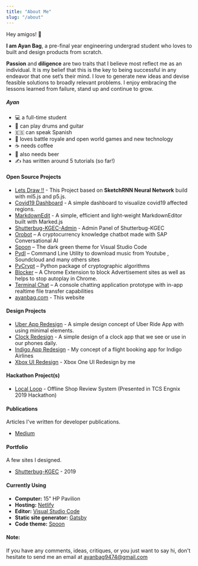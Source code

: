```yaml
---
title: "About Me"
slug: "/about"
---
```


Hey amigos! 👋

**I am Ayan Bag**, a pre-final year engineering undergrad student who loves to built and design products from scratch.

**Passion** and **diligence** are two traits that I believe most reflect me as an individual. It is my belief that this is the key to being successful in any endeavor that one set’s their mind. I love to generate new ideas and devise feasible solutions to broadly relevant problems. I enjoy embracing the lessons learned from failure, stand up and continue to grow.


##### Ayan
- 💻 a full-time student
- 🎹 can play drums and guitar
- 🇪🇸 can speak Spanish
- 👾 loves battle royale and open world games and new technology
- ☕ needs coffee
- 🍺 also needs beer
- ✍️ has written around 5 tutorials (so far!)



#### Open Source Projects

- [Lets Draw !!](https://letsdrawsktrnn.web.app/) - This Project based on **SketchRNN Neural Network** build with ml5.js and p5.js.
- [Covid19 Dashboard](https://covid19v.netlify.app/) -  A simple dashboard to visualize covid19 affected regions.
- [MarkdownEdit](https://markdownedit-ef833.web.app/) -  A simple, efficient and light-weight MarkdownEditor built with Marked.js
- [Shutterbug-KGEC-Admin](https://github.com/shutterbugkgec/Shutterbug-admin) - Admin Panel of Shutterbug-KGEC
- [Orobot](https://ayanbag.github.io/orobot/) – A cryptocurrency knowledge chatbot made with SAP Conversational AI
- [Spoon](https://spoontheme.netlify.app/) – The dark green theme for Visual Studio Code
- [Pydl](https://github.com/ayanbag/pydl) – Command Line Utility to download music from Youtube , Soundcloud and many others sites
- [PyCrypt](https://github.com/ayanbag/pycrypt) – Python package of cryptographic algorithms
- [Blocker](https://github.com/ayanbag/Blocker) – A Chrome Extension to block Advertisement sites as well as helps to stop autoplay in Chrome.
- [Terminal Chat](https://github.com/ayanbag/Terminal_Chat_Console) – A console chatting application prototype with in-app realtime file transfer capabilities
- [ayanbag.com](https://github.com/ayanbag/ayanbag.com) - This website


#### Design Projects

- [Uber App Redesign](https://dribbble.com/shots/6830148-Uber-App-Design) - A simple design concept of Uber Ride App with using minimal elements.
- [Clock Redesign](https://dribbble.com/shots/6742405-Clock-User-Interface) - A simple design of a clock app that we see or use in our phones daily.
- [Indigo App Redesign](https://dribbble.com/shots/6716023-Flight-Booking-App-Design) - My concept of a flight booking app for Indigo Airlines
- [Xbox UI Redesign](https://youtu.be/i49O3tXn38g) - Xbox One UI Redesign by me


#### Hackathon Project(s)

- [Local Loop](https://github.com/ayanbag/Local-Loop) - Offline Shop Review System (Presented in TCS Engnix 2019 Hackathon)


#### Publications

Articles I've written for developer publications.

- [Medium](/tags/medium/)


#### Portfolio

A few sites I designed.

- [Shutterbug-KGEC](https://www.shutterbugkgec.in/) - 2019


#### Currently Using

- **Computer:** 15" HP Pavilion
- **Hosting:** [Netlify](https://netlify.com)
- **Editor:** [Visual Studio Code](https://code.visualstudio.com/)
- **Static site generator:** [Gatsby](https://www.gatsbyjs.org/)
- **Code theme:** [Spoon](https://spoontheme.netlify.com/)


#### Note:

If you have any comments, ideas, critiques, or you just want to say hi, don't hesitate to send me an email at [ayanbag9474@gmail.com](mailto:ayanbag9474@gmail.com)
